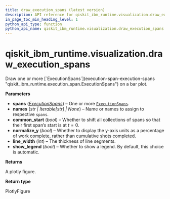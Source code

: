 ```yaml
---
title: draw_execution_spans (latest version)
description: API reference for qiskit_ibm_runtime.visualization.draw_execution_spans in the latest version of qiskit-ibm-runtime
in_page_toc_min_heading_level: 1
python_api_type: function
python_api_name: qiskit_ibm_runtime.visualization.draw_execution_spans
---
```


<span id="qiskit-ibm-runtime-visualization-draw-execution-spans" />

# qiskit\_ibm\_runtime.visualization.draw\_execution\_spans

<Function id="qiskit_ibm_runtime.visualization.draw_execution_spans" isDedicatedPage={true} github="https://github.com/Qiskit/qiskit-ibm-runtime/tree/stable/0.37/qiskit_ibm_runtime/visualization/draw_execution_spans.py#L51-L155" signature="draw_execution_spans(*spans, names=None, common_start=False, normalize_y=False, line_width=4, show_legend=None)">
  Draw one or more [`ExecutionSpans`](execution-span-execution-spans "qiskit_ibm_runtime.execution_span.ExecutionSpans") on a bar plot.

  **Parameters**

  *   **spans** ([*ExecutionSpans*](execution-span-execution-spans "qiskit_ibm_runtime.execution_span.ExecutionSpans")) – One or more [`ExecutionSpans`](execution-span-execution-spans "qiskit_ibm_runtime.execution_span.ExecutionSpans").
  *   **names** (*str | Iterable\[str] | None*) – Name or names to assign to respective `spans`.
  *   **common\_start** (*bool*) – Whether to shift all collections of spans so that their first span’s start is at $t=0$.
  *   **normalize\_y** (*bool*) – Whether to display the y-axis units as a percentage of work complete, rather than cumulative shots completed.
  *   **line\_width** (*int*) – The thickness of line segments.
  *   **show\_legend** (*bool*) – Whether to show a legend. By default, this choice is automatic.

  **Returns**

  A plotly figure.

  **Return type**

  PlotlyFigure
</Function>

